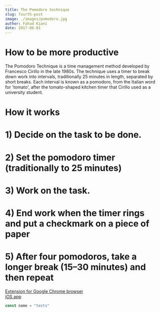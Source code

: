 ```yaml
---
title: The Pomodoro technique 
slug: fourth-post
image: ./images/pomodoro.jpg
author: Fahad Kiani
date: 2017-06-01
---
```



<h1>How to be more productive</h1>

The Pomodoro Technique is a time management method developed by Francesco Cirillo in the late 1980s. The technique uses a timer to break down work into intervals, traditionally 25 minutes in length, separated by short breaks. Each interval is known as a pomodoro, from the Italian word for 'tomato', after the tomato-shaped kitchen timer that Cirillo used as a university student.

<h1>How it works </h1>


<h1> 1) Decide on the task to be done. </h1>
<h1> 2) Set the pomodoro timer (traditionally to 25 minutes)</h1>
<h1> 3) Work on the task. </h1>
<h1> 4) End work when the timer rings and put a checkmark on a piece of paper </h1>
<h1> 5) After four pomodoros, take a longer break (15–30 minutes) and then repeat </h1>

<a href="https://chrome.google.com/webstore/detail/marinara-pomodoro%C2%AE-assist/lojgmehidjdhhbmpjfamhpkpodfcodef?hl=en" target="_blank">Extension for Google Chrome browser</a>
<br />
 <a href="https://apps.apple.com/us/app/focus-keeper-time-management/id867374917" target="_blank">iOS app</a>
<div className="code">

```javascript
const name = "tests"
```

</div>

<Counter />